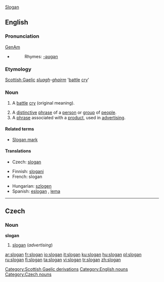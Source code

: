 [[#English|Slogan]]{{wikipedia}}
==English==

===Pronunciation===
[[w:General American|GenAm]] {{IPA|[ˈslogən]}}
*{{audio|en-us-slogan.ogg|Audio (US)}}
*:Rhymes: [[Rhymes:English:-əʊɡən|-əʊɡən]]

===Etymology===
[[Scottish Gaelic]] ''[[sluagh]]-[[gairm|ghairm]]'' '[[battle]] [[cry]]'

===Noun===
{{en-noun}}

# {{obsolete}} A [[battle]] [[cry]] (original meaning).
# A [[distinctive]] [[phrase]] of a [[person]] or [[group]] of [[people]].
# A [[phrase]] associated with a [[product]], used in [[advertising]].

====Related terms====
*[[Slogan mark]]

====Translations====
{{trans-top|phrase associated with a product, used in advertising}}
*Czech: [[#Czech|slogan]] {{m}}
{{trans-mid}}
{{trans-bottom}}
{{checktrans-top}}
*Finnish: [[slogani]]
*French: slogan {{m}}
{{trans-mid}}
*Hungarian: [[szlogen]]
*Spanish: [[eslogan]] {{m}}, [[lema]] {{m}}
{{trans-bottom}}

[[Category:Scottish Gaelic derivations]]
[[Category:English nouns]]

----

==Czech==

===Noun===
'''slogan''' {{m}}

# [[#English|slogan]] (''advertising'')

[[Category:Czech nouns]]

[[ar:slogan]]
[[fr:slogan]]
[[io:slogan]]
[[it:slogan]]
[[ku:slogan]]
[[hu:slogan]]
[[pl:slogan]]
[[ru:slogan]]
[[fi:slogan]]
[[ta:slogan]]
[[vi:slogan]]
[[tr:slogan]]
[[zh:slogan]]